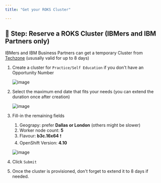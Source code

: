 ```yaml
---
title: "Get your ROKS Cluster"

---
```



## 🚀 Step: Reserve a ROKS Cluster (IBMers and IBM Partners only)



IBMers and IBM Business Partners can get a temporary Cluster from [Techzone](https://techzone.ibm.com/collection/custom-roks-vmware-requests) (ususally valid for up to 8 days)

1. Create a cluster for `Practice/Self Education` if you don't have an Opportunity Number

	![image](/images/roks01.png)

1. Select the maximum end date that fits your needs (you can extend the duration once after creation)

	![image](/images/roks03.png)
	
1. Fill-in the remaining fields

	1. Geograpy: prefer **Dallas or London** (others might be slower)
	2. Worker node count: **5**
	3. Flavour: **b3c.16x64** ❗
	4. OpenShift Version: **4.10**

	![image](/images/roks02.png)

1. Click `Submit`
	
1. Once the cluster is provisioned, don't forget to extend it to 8 days if needed.


